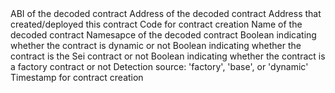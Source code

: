 <ParamField path="abi_id">

</ParamField>
<ParamField path="abi">
ABI of the decoded contract
</ParamField>
<ParamField path="address">
Address of the decoded contract
</ParamField>
<ParamField path="from">
Address that created/deployed this contract
</ParamField>
<ParamField path="code">
Code for contract creation
</ParamField>
<ParamField path="name">
Name of the decoded contract
</ParamField>
<ParamField path="namespace">
Namesapce of the decoded contract
</ParamField>
<ParamField path="dynamic">
Boolean indicating whether the contract is dynamic or not
</ParamField>
<ParamField path="base">
Boolean indicating whether the contract is the Sei contract or not
</ParamField>
<ParamField path="factory">
Boolean indicating whether the contract is a factory contract or not
</ParamField>
<ParamField path="detection_source">
Detection source: &#x27;factory&#x27;, &#x27;base&#x27;, or &#x27;dynamic&#x27;
</ParamField>
<ParamField path="created_at">
Timestamp for contract creation
</ParamField>
